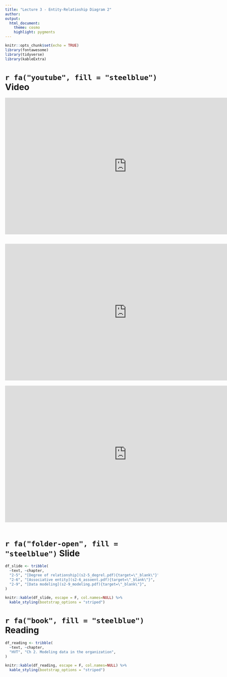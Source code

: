 ```yaml
---
title: "Lecture 3 - Entity-Relatioship Diagram 2"
author:
output: 
  html_document:
    theme: cosmo
    highlight: pygments
---
```


```r
knitr::opts_chunk$set(echo = TRUE)
library(fontawesome)
library(tidyverse)
library(kableExtra)
```

# `r fa("youtube", fill = "steelblue")` Video

<iframe width="800" height="450" src="https://www.youtube.com/embed/ZV0ewQW2_Nk" frameborder="0" allow="accelerometer; autoplay; encrypted-media; gyroscope; picture-in-picture" allowfullscreen data-external="1"></iframe>  
<br>
<iframe width="800" height="450" src="https://www.youtube.com/embed/PJUDtSEhqmI" frameborder="0" allow="accelerometer; autoplay; encrypted-media; gyroscope; picture-in-picture" allowfullscreen data-external="1"></iframe>  
<br>
<iframe width="800" height="450" src="https://www.youtube.com/embed/-LIqa6gC918" frameborder="0" allow="accelerometer; autoplay; encrypted-media; gyroscope; picture-in-picture" allowfullscreen data-external="1"></iframe>  
<br>

# `r fa("folder-open", fill = "steelblue")` Slide
``` r
df_slide <- tribble(
  ~text, ~chapter,
  "2-5", "[Degree of relationship](s2-5_degrel.pdf){target=\"_blank\"}",
  "2-6", "[Associative entity](s2-6_assoent.pdf){target=\"_blank\"}",
  "2-9", "[Data modeling](s2-9_modeling.pdf){target=\"_blank\"}",
)

knitr::kable(df_slide, escape = F, col.names=NULL) %>%
  kable_styling(bootstrap_options = "striped")
```

# `r fa("book", fill = "steelblue")` Reading
``` r
df_reading <- tribble(
  ~text, ~chapter,
  "HVT", "Ch 2. Modeling data in the organization",
)

knitr::kable(df_reading, escape = F, col.names=NULL) %>%
  kable_styling(bootstrap_options = "striped")
```

